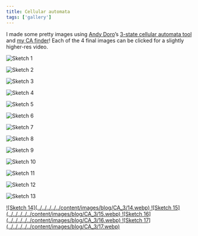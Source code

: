 ```yaml
---
title: Cellular automata
tags: ['gallery']
---
```


I made some pretty images using [Andy Doro](https://andydoro.com/)’s [3-state cellular automata tool](https://andydoro.com/processing/3state/java/CA.pde) and [my CA finder](https://ca-finder.glitch.me/)! Each of the 4 final images can be clicked for a slightly higher-res video.

![Sketch 1](../../../../../content/images/blog/CA_3/1.png)

![Sketch 2](../../../../../content/images/blog/CA_3/2.png)

![Sketch 3](../../../../../content/images/blog/CA_3/3.png)

![Sketch 4](../../../../../content/images/blog/CA_3/4.png)

![Sketch 5](../../../../../content/images/blog/CA_3/5.png)

![Sketch 6](../../../../../content/images/blog/CA_3/6.png)

![Sketch 7](../../../../../content/images/blog/CA_3/7.png)

![Sketch 8](../../../../../content/images/blog/CA_3/8.png)

![Sketch 9](../../../../../content/images/blog/CA_3/9.png)

![Sketch 10](../../../../../content/images/blog/CA_3/10.png)

![Sketch 11](../../../../../content/images/blog/CA_3/11.png)

![Sketch 12](../../../../../content/images/blog/CA_3/12.png)

<div style={{display: 'flex', flexDirection: 'column', alignItems: 'center', gap: 12}}>

![Sketch 13](../../../../../content/images/blog/CA_3/13.gif)

<div/>

<a href="/CA_3/14.mp4">
![Sketch 14](../../../../../content/images/blog/CA_3/14.webp)
</a>

<a href="/CA_3/15.mp4">
![Sketch 15](../../../../../content/images/blog/CA_3/15.webp)
</a>

<a href="/CA_3/16.mp4">
![Sketch 16](../../../../../content/images/blog/CA_3/16.webp)
</a>

<a href="/CA_3/17.mp4">
![Sketch 17](../../../../../content/images/blog/CA_3/17.webp)
</a>

</div>

